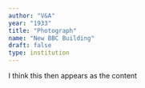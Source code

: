 ```yaml
---
author: "V&A"
year: "1933"
title: "Photograph"
name: "New BBC Building"
draft: false
type: institution
---
```

I think this then appears as the content
